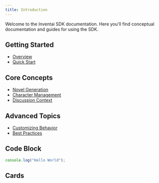 ```yaml
---
title: Introduction
---
```


Welcome to the Inventai SDK documentation. Here you'll find conceptual documentation and guides for using the SDK.

## Getting Started

- [Overview](overview.md)
- [Quick Start](quickstart.md)

## Core Concepts

- [Novel Generation](novel-generation.md)
- [Character Management](character-management.md)
- [Discussion Context](discussion-context.md)

## Advanced Topics

- [Customizing Behavior](customization.md)
- [Best Practices](best-practices.md)

## Code Block

```js
console.log("Hello World");
```

## Cards

<Cards>
  <Card title="Learn more about Next.js" href="https://nextjs.org/docs" />
  <Card title="Learn more about Fumadocs" href="https://fumadocs.vercel.app" />
</Cards>
